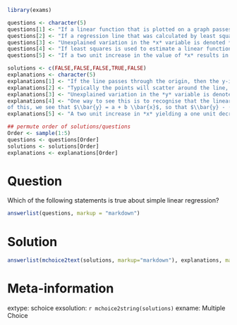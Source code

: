 ```r
library(exams)

questions <- character(5)
questions[1] <- "If a linear function that is plotted on a graph passes through the origin of a graph, then *b* = 0."
questions[2] <- "If a regression line that was calculated by least squares is plotted on a scatter diagram, all of the points in the data set will be on the line."
questions[3] <- "Unexplained variation in the *x* variable is denoted *e*."
questions[4] <- "If least squares is used to estimate a linear function with an intercept, then the mean of the *e* will always be equal to zero."
questions[5] <- "If a two unit increase in the value of *x* results in a one unit decrease in the mean of *y*, then b = -2."

solutions <- c(FALSE,FALSE,FALSE,TRUE,FALSE)
explanations <- character(5)
explanations[1] <- "If the line passes through the origin, then the y-intercept is zero ($a=0$)."
explanations[2] <- "Typically the points will scatter around the line, not on the line, as there will be some variation in the values that $y$ takes around the modelled mean (the line)."
explanations[3] <- "Unexplained variation in the *y* variable is denoted using *e*."
explanations[4] <- "One way to see this is to recognise that the linear equation $y = a + bx$ is describing the mean of $y$ for changing $x$. By taking the mean
of this, we see that $\\bar{y} = a + b \\bar{x}$, so that $\\bar{y} - (a + b \\bar{x}) = 0$. This is just $\\bar{e} = 0$."
explanations[5] <- "A two unit increase in *x* yielding a one unit decrease in *y* means $b = -\\frac{1}{2}$."

## permute order of solutions/questions
Order <- sample(1:5)
questions <- questions[Order]
solutions <- solutions[Order]
explanations <- explanations[Order]  
```

Question
========

Which of the following statements is true about simple linear regression?
  
```r
answerlist(questions, markup = "markdown")
```

Solution
========
  
```r
answerlist(mchoice2text(solutions, markup="markdown"), explanations, markup = "markdown")
```

Meta-information
================

extype: schoice
exsolution: `r mchoice2string(solutions)`
exname: Multiple Choice
